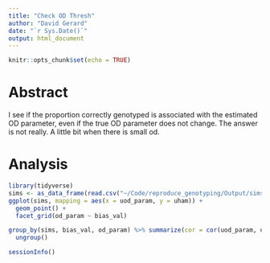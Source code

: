 ```yaml
---
title: "Check OD Thresh"
author: "David Gerard"
date: "`r Sys.Date()`"
output: html_document
---
```


```r
knitr::opts_chunk$set(echo = TRUE)
```

# Abstract
I see if the proportion correctly genotyped is associated with the estimated OD parameter, even if the true OD parameter does not change. The answer is not really. A little bit when there is small od.

# Analysis
```r
library(tidyverse)
sims <- as_data_frame(read.csv("~/Code/reproduce_genotyping/Output/sims_out/sims_out.csv"))
ggplot(sims, mapping = aes(x = uod_param, y = uham)) +
  geom_point() +
  facet_grid(od_param ~ bias_val)

group_by(sims, bias_val, od_param) %>% summarize(cor = cor(uod_param, umse)) %>%
  ungroup()
```

```r
sessionInfo()
```
